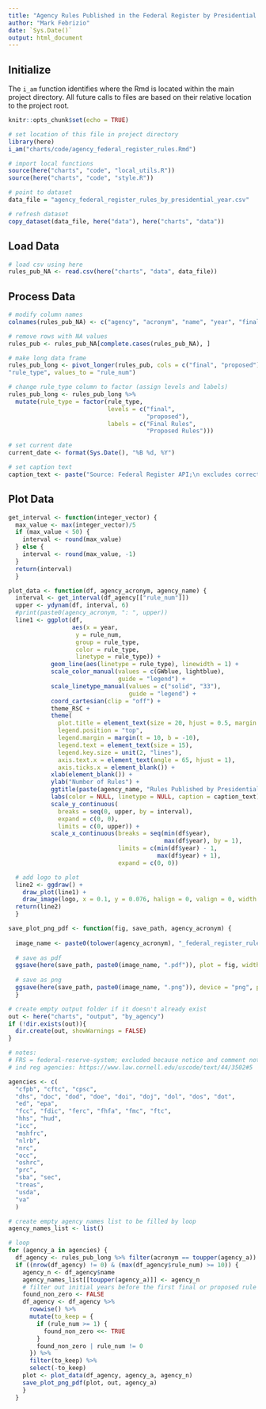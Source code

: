 ```yaml
---
title: "Agency Rules Published in the Federal Register by Presidential Year"
author: "Mark Febrizio"
date: `Sys.Date()`
output: html_document
---
```


## Initialize

The `i_am` function identifies where the Rmd is located within the main project directory. All future calls to files are based on their relative location to the project root.

```r
knitr::opts_chunk$set(echo = TRUE)

# set location of this file in project directory
library(here)
i_am("charts/code/agency_federal_register_rules.Rmd")

# import local functions
source(here("charts", "code", "local_utils.R"))
source(here("charts", "code", "style.R"))

# point to dataset
data_file = "agency_federal_register_rules_by_presidential_year.csv"

# refresh dataset
copy_dataset(data_file, here("data"), here("charts", "data"))

```

## Load Data

```r
# load csv using here
rules_pub_NA <- read.csv(here("charts", "data", data_file))
```

## Process Data

```r
# modify column names
colnames(rules_pub_NA) <- c("agency", "acronym", "name", "year", "final", "proposed")

# remove rows with NA values
rules_pub <- rules_pub_NA[complete.cases(rules_pub_NA), ]

# make long data frame
rules_pub_long <- pivot_longer(rules_pub, cols = c("final", "proposed"), names_to =
"rule_type", values_to = "rule_num")

# change rule_type column to factor (assign levels and labels)
rules_pub_long <- rules_pub_long %>% 
  mutate(rule_type = factor(rule_type,
                            levels = c("final", 
                                       "proposed"),
                            labels = c("Final Rules", 
                                       "Proposed Rules")))

# set current date
current_date <- format(Sys.Date(), "%B %d, %Y")

# set caption text
caption_text <- paste("Source: Federal Register API;\n excludes corrections to rules.\n\nUpdated:", current_date)

```

## Plot Data

```r

get_interval <- function(integer_vector) {
  max_value <- max(integer_vector)/5
  if (max_value < 50) {
    interval <- round(max_value)
  } else {
    interval <- round(max_value, -1)
  }
  return(interval)
  }

plot_data <- function(df, agency_acronym, agency_name) {
  interval <- get_interval(df_agency[["rule_num"]])
  upper <- ydynam(df, interval, 6)
  #print(paste0(agency_acronym, ": ", upper))
  line1 <- ggplot(df, 
                  aes(x = year,
                   y = rule_num,
                   group = rule_type,
                   color = rule_type,
                   linetype = rule_type)) +
            geom_line(aes(linetype = rule_type), linewidth = 1) +
            scale_color_manual(values = c(GWblue, lightblue),
                               guide = "legend") +
            scale_linetype_manual(values = c("solid", "33"),
                                  guide = "legend") +
            coord_cartesian(clip = "off") +
            theme_RSC +
            theme(
              plot.title = element_text(size = 20, hjust = 0.5, margin = margin(b = 0, unit = "pt")),
              legend.position = "top",
              legend.margin = margin(t = 10, b = -10),
              legend.text = element_text(size = 15),
              legend.key.size = unit(2, "lines"),    
              axis.text.x = element_text(angle = 65, hjust = 1),
              axis.ticks.x = element_blank()) +
            xlab(element_blank()) +
            ylab("Number of Rules") +
            ggtitle(paste(agency_name, "Rules Published by Presidential Year")) +
            labs(color = NULL, linetype = NULL, caption = caption_text) +
            scale_y_continuous(
              breaks = seq(0, upper, by = interval),
              expand = c(0, 0), 
              limits = c(0, upper)) +
            scale_x_continuous(breaks = seq(min(df$year), 
                                            max(df$year), by = 1), 
                               limits = c(min(df$year) - 1, 
                                          max(df$year) + 1), 
                               expand = c(0, 0))

  # add logo to plot
  line2 <- ggdraw() + 
    draw_plot(line1) + 
    draw_image(logo, x = 0.1, y = 0.076, halign = 0, valign = 0, width = 0.2)
  return(line2)
  }

save_plot_png_pdf <- function(fig, save_path, agency_acronym) {
  
  image_name <- paste0(tolower(agency_acronym), "_federal_register_rules_by_presidential_year")
  
  # save as pdf
  ggsave(here(save_path, paste0(image_name, ".pdf")), plot = fig, width = 12, height = 9, dpi = 300)
  
  # save as png
  ggsave(here(save_path, paste0(image_name, ".png")), device = "png", plot = fig, width = 1200, height = 900, units = "px", dpi = 96, bg = "white")
  }

```

```r

# create empty output folder if it doesn't already exist
out <- here("charts", "output", "by_agency")
if (!dir.exists(out)){
  dir.create(out, showWarnings = FALSE)
}

# notes:
# FRS = federal-reserve-system; excluded because notice and comment not primary manner of regulation
# ind reg agencies: https://www.law.cornell.edu/uscode/text/44/3502#5

agencies <- c(
  "cfpb", "cftc", "cpsc", 
  "dhs", "doc", "dod", "doe", "doi", "doj", "dol", "dos", "dot", 
  "ed", "epa", 
  "fcc", "fdic", "ferc", "fhfa", "fmc", "ftc", 
  "hhs", "hud", 
  "icc",
  "mshfrc", 
  "nlrb", 
  "nrc",
  "occ", 
  "oshrc", 
  "prc", 
  "sba", "sec", 
  "treas", 
  "usda", 
  "va"
  )

# create empty agency names list to be filled by loop
agency_names_list <- list()

# loop
for (agency_a in agencies) {
  df_agency <- rules_pub_long %>% filter(acronym == toupper(agency_a))
  if ((nrow(df_agency) != 0) & (max(df_agency$rule_num) >= 10)) {
    agency_n <- df_agency$name
    agency_names_list[[toupper(agency_a)]] <- agency_n
    # filter out initial years before the first final or proposed rule in which rule_num = 0 but not subsequent years in which rule_num = 0
    found_non_zero <- FALSE
    df_agency <- df_agency %>%
      rowwise() %>%
      mutate(to_keep = {
        if (rule_num >= 1) {
          found_non_zero <<- TRUE
        }
        found_non_zero | rule_num != 0
      }) %>%
      filter(to_keep) %>%
      select(-to_keep)
    plot <- plot_data(df_agency, agency_a, agency_n)
    save_plot_png_pdf(plot, out, agency_a)
    }
  }

```
